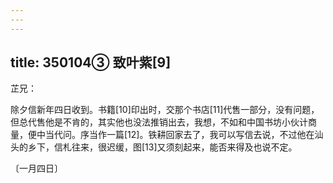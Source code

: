 ```yaml
---
---
---
```

title: 350104③ 致叶紫[9]
---




芷兄：

除夕信新年四日收到。书籍[10]印出时，交那个书店[11]代售一部分，没有问题，但总代售他是不肯的，其实他也没法推销出去，我想，不如和中国书坊小伙计商量，便中当代问。序当作一篇[12]。铁耕回家去了，我可以写信去说，不过他在汕头的乡下，信札往来，很迟缓，图[13]又须刻起来，能否来得及也说不定。

〔一月四日〕